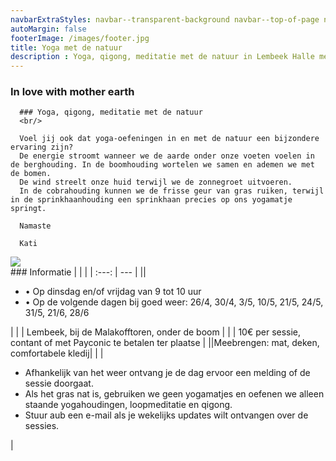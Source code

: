 ```yaml
---
navbarExtraStyles: navbar--transparent-background navbar--top-of-page navbar--dark
autoMargin: false
footerImage: /images/footer.jpg
title: Yoga met de natuur
description : Yoga, qigong, meditatie met de natuur in Lembeek Halle met Kati
---
```

<Section>  
  <ContentWithBackground src="/images/lessons/tower.jpg" className="vh-50 w-100">
    <SectionFooter className="text--light">
      <div className="quote quote--compact">
            <div className="quote__content">
              <h3>
                In love with mother earth
              </h3>
            </div>
          </div>           
    </SectionFooter >

  </ContentWithBackground>
  
</Section>



<Section>
  <Content className="section__content--auto-margin">

      ### Yoga, qigong, meditatie met de natuur 
      <br/>
      
      Voel jij ook dat yoga-oefeningen in en met de natuur een bijzondere ervaring zijn?  
      De energie stroomt wanneer we de aarde onder onze voeten voelen in de berghouding. In de boomhouding wortelen we samen en ademen we met de bomen.  
      De wind streelt onze huid terwijl we de zonnegroet uitvoeren.  
      In de cobrahouding kunnen we de frisse geur van gras ruiken, terwijl in de sprinkhaanhouding een sprinkhaan precies op ons yogamatje springt.
      
      Namaste
      
      Kati   
  </Content>

<Content className="vh-50 pl-0 pr-0 pt-3">
    <Image src="/images/lessons/yoga-nature.jpg" />
  </Content>

</Section>

<Section className="section--auto-margin pb-5">
  <Content className="w-100">
     ### Informatie
     |  | |
    | :---: | --- |
    |<CalendarIcon/>| <ul> <li> •	Op dinsdag en/of vrijdag van 9 tot 10 uur</li> <li> •	Op de volgende dagen bij goed weer: 26/4, 30/4, 3/5, 10/5, 21/5, 24/5, 31/5, 21/6, 28/6</li></ul> |
    | <LocationIcon/> | Lembeek, bij de Malakofftoren, onder de boom | 
    | <MoneyIcon/> | 10€ per sessie, contant of met Payconic te betalen ter plaatse | 
    |<ToolIcon/>|Meebrengen: mat, deken, comfortabele kledij|
    | <BellIcon/> | <ul><li>Afhankelijk van het weer ontvang je de dag ervoor een melding of de sessie doorgaat.</li><li>Als het gras nat is, gebruiken we geen yogamatjes en oefenen we alleen staande yogahoudingen, loopmeditatie en qigong.</li><li>Stuur aub een e-mail als je wekelijks updates wilt ontvangen over de sessies.</li> </ul> | 

  </Content>  

  
   

</Section>
